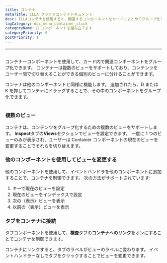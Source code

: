 ```yaml
---
title: コンテナ
metaTitle: ILLA クラウドコンテナドキュメント
desc: ILLAコンテナを使用すると、関連するコンポーネントをカードにまとめてグループ化できます
tagCategory: doc_menu_container_click
categoryName: 🧬 コンポーネントを組み立てます
categoryPriority: 6
postPriority: 1
---
```


* * *

## <h2 hidden>Container</h2>

コンテナーコンポーネントを使用して、カード内で関連コンポーネントをグループ化できます。 コンテナーは複数のビューをサポートしており、コンテンツをユーザー間で切り替えることができる個別のビューに分けることができます。

コンテナは他のコンポーネントと同様に機能します。 追加されたら、D または K を押してコンテナにドラッグすることで、その中のコンポーネントをグループ化できます。

<img
  src='https://cdn.illacloud.com/official-website/img/docs/assemble/container.png'
  alt=""
/>

### 複数のビュー

コンテナは、コンテンツをグループ化するための複数のビューをサポートします。 **Inspect**タブの**Views**セクションでビューを設定できます。 一度に 1 つのビューのみが表示され、ユーザーは Container コンポーネントの現在のビューを変更することでそれらを切り替えます。

### 他のコンポーネントを使用してビューを変更する

他のコンポーネントを使用して、イベントハンドラを他のコンポーネントに追加することで、コンテナを制御できます。 次の方法がサポートされています:

1.  キーで現在のビューを設定
2.  現在のビューをインデックスで設定
3.  次の（表示）ビューを表示
4.  以前の（表示）ビューを表示

### タブをコンテナに接続

タブコンポーネントを使用して、**検査**タブの**コンテナへのリンク**をオンにすることでコンテナを制御できます。

コンテナにリンクすると、タブのラベルがビューのラベルに変わります。 イベントハンドラーなしでタブをクリックすることでビューを変更できます。 
